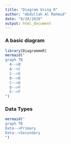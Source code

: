```yaml
---
title: "Diagram Using R"
author: "Abdullah Al Mahmud"
date: "9/28/2020"
output: html_document
---
```

### A basic diagram 
```r
library(DiagrammeR)
mermaid("
graph TB
  A-->B
  A-->C
  C-->E
  B-->D
  C-->D
  D-->F
  E-->F
")
```

### Data Types

```r
mermaid("
graph TB
Data-->Primary
Data-->Secondary
")
```